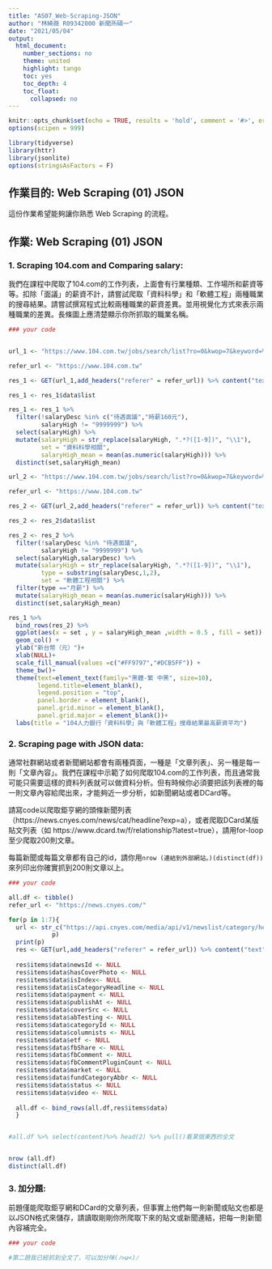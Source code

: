 ```yaml
---
title: "AS07_Web-Scraping-JSON"
author: "林綺薇 R09342000 新聞所碩一"
date: "2021/05/04"
output:
  html_document:
    number_sections: no
    theme: united
    highlight: tango
    toc: yes
    toc_depth: 4
    toc_float:
      collapsed: no
---
```


```r
knitr::opts_chunk$set(echo = TRUE, results = 'hold', comment = '#>', error = TRUE)
options(scipen = 999)
```

```r
library(tidyverse)
library(httr)
library(jsonlite)
options(stringsAsFactors = F)
```

## 作業目的: Web Scraping (01) JSON

這份作業希望能夠讓你熟悉 Web Scraping 的流程。

## 作業: Web Scraping (01) JSON

### 1. Scraping 104.com and Comparing salary:

我們在課程中爬取了104.com的工作列表，上面會有行業種類、工作場所和薪資等等。扣除「面議」的薪資不計，請嘗試爬取「資料科學」和「軟體工程」兩種職業的搜尋結果。請嘗試撰寫程式比較兩種職業的薪資差異。並用視覺化方式來表示兩種職業的差異。長條圖上應清楚顯示你所抓取的職業名稱。

```r
### your code


url_1 <- "https://www.104.com.tw/jobs/search/list?ro=0&kwop=7&keyword=%E8%B3%87%E6%96%99%E7%A7%91%E5%AD%B8&expansionType=area%2Cspec%2Ccom%2Cjob%2Cwf%2Cwktm&order=12&asc=0&page=4&mode=s&jobsource=2018indexpoc"

refer_url <- "https://www.104.com.tw"

res_1 <- GET(url_1,add_headers("referer" = refer_url)) %>% content("text") %>%fromJSON()

res_1 <- res_1$data$list

res_1 <- res_1 %>%
  filter(!salaryDesc %in% c("待遇面議","時薪160元"),
         salaryHigh != "9999999") %>%
  select(salaryHigh) %>%
  mutate(salaryHigh = str_replace(salaryHigh, ".*?([1-9])", "\\1"),
         set = "資料科學相關",
         salaryHigh_mean = mean(as.numeric(salaryHigh))) %>%
  distinct(set,salaryHigh_mean)

url_2 <- "https://www.104.com.tw/jobs/search/list?ro=0&kwop=7&keyword=%E8%BB%9F%E9%AB%94%E5%B7%A5%E7%A8%8B&expansionType=area%2Cspec%2Ccom%2Cjob%2Cwf%2Cwktm&order=12&asc=0&page=4&mode=s&jobsource=2018indexpoc"

refer_url <- "https://www.104.com.tw"

res_2 <- GET(url_2,add_headers("referer" = refer_url)) %>% content("text") %>%fromJSON()

res_2 <- res_2$data$list

res_2 <- res_2 %>%
  filter(!salaryDesc %in% "待遇面議",
         salaryHigh != "9999999") %>%
  select(salaryHigh,salaryDesc) %>%
  mutate(salaryHigh = str_replace(salaryHigh, ".*?([1-9])", "\\1"),
         type = substring(salaryDesc,1,2),
         set = "軟體工程相關") %>%
  filter(type =="月薪") %>%
  mutate(salaryHigh_mean = mean(as.numeric(salaryHigh))) %>%
  distinct(set,salaryHigh_mean)

res_1 %>%
  bind_rows(res_2) %>% 
  ggplot(aes(x = set , y = salaryHigh_mean ,width = 0.5 , fill = set)) +
  geom_col() +
  ylab("新台幣（元）")+
  xlab(NULL)+
  scale_fill_manual(values =c("#FF9797","#DCB5FF")) +
  theme_bw()+
  theme(text=element_text(family="黑體-繁 中黑", size=10),
        legend.title=element_blank(),
        legend.position = "top",
        panel.border = element_blank(),
        panel.grid.minor = element_blank(),
        panel.grid.major = element_blank())+
  labs(title = "104人力銀行「資料科學」與「軟體工程」搜尋結果最高薪資平均")

```

### 2. Scraping page with JSON data:

通常社群網站或者新聞網站都會有兩種頁面，一種是「文章列表」、另一種是每一則「文章內容」。我們在課程中示範了如何爬取104.com的工作列表，而且通常我可能只需要這樣的資料列表就可以做資料分析。但有時候你必須要把該列表裡的每一則文章內容給爬出來，才能夠近一步分析，如新聞網站或者DCard等。

請寫code以爬取鉅亨網的頭條新聞列表（https://news.cnyes.com/news/cat/headline?exp=a），或者爬取DCard某版貼文列表（如 https://www.dcard.tw/f/relationship?latest=true），請用for-loop至少爬取200則文章。

每篇新聞或每篇文章都有自己的id，請你用`nrow (連結到外部網站。)(distinct(df))`來列印出你確實抓到200則文章以上。


```r
### your code

all.df <- tibble()
refer_url <- "https://news.cnyes.com/"

for(p in 1:7){
  url <- str_c("https://api.cnyes.com/media/api/v1/newslist/category/headline?limit=30&startAt=1619280000&endAt=1620230399&page=",
            p)
  print(p)
  res <- GET(url,add_headers("referer" = refer_url)) %>% content("text") %>%fromJSON()
  
  res$items$data$newsId <- NULL
  res$items$data$hasCoverPhoto <- NULL
  res$items$data$isIndex<- NULL
  res$items$data$isCategoryHeadline <- NULL
  res$items$data$payment <- NULL
  res$items$data$publishAt <- NULL
  res$items$data$coverSrc <- NULL
  res$items$data$abTesting <- NULL
  res$items$data$categoryId <- NULL
  res$items$data$columnists <- NULL
  res$items$data$etf <- NULL
  res$items$data$fbShare <- NULL
  res$items$data$fbComment <- NULL
  res$items$data$fbCommentPluginCount <- NULL
  res$items$data$market <- NULL
  res$items$data$fundCategoryAbbr <- NULL
  res$items$data$status <- NULL
  res$items$data$video <- NULL
  
  all.df <- bind_rows(all.df,res$items$data)
  }


#all.df %>% select(content)%>% head(2) %>% pull()看某個東西的全文


nrow (all.df)
distinct(all.df)

```

### 3. 加分題:

前題僅能爬取鉅亨網和DCard的文章列表，但事實上他們每一則新聞或貼文也都是以JSON格式來儲存，請讀取剛剛你所爬取下來的貼文或新聞連結，把每一則新聞內容補完全。

```r
### your code

#第二題我已經抓到全文了，可以加分咪(ﾉ>ω<)ﾉ
  



```
